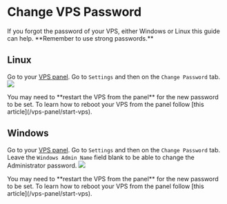 # Change VPS Password


<Callout>
If you forgot the password of your VPS, either Windows or Linux this guide can help. **Remember to use strong passwords.**
</Callout>

## Linux
Go to your [VPS panel](https://vps.vexyhost.com/). Go to `Settings` and then on the `Change Password` tab.
![](https://i.imgur.com/FpFb6Li.png)

<Callout type="info">
You may need to **restart the VPS from the panel** for the new password to be set. To learn how to reboot your VPS from the panel follow [this article](/vps-panel/start-vps).
</Callout>

## Windows
Go to your [VPS panel](https://vps.vexyhost.com/). Go to `Settings` and then on the `Change Password` tab.
<Callout type="warning">
Leave the `Windows Admin Name` field blank to be able to change the Administrator password.
</Callout>
![](https://i.imgur.com/7QKEgpp.png)

<Callout type="info">
You may need to **restart the VPS from the panel** for the new password to be set. To learn how to reboot your VPS from the panel follow [this article](/vps-panel/start-vps).
</Callout>

